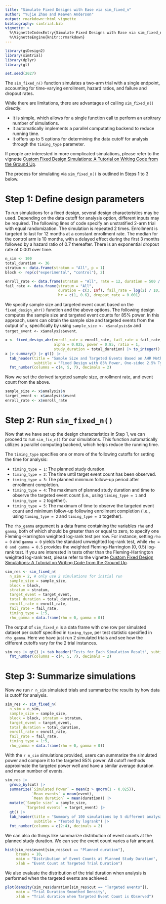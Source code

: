 ```yaml
---
title: "Simulate Fixed Designs with Ease via sim_fixed_n"
author: "Yujie Zhao and Keaven Anderson"
output: rmarkdown::html_vignette
bibliography: simtrial.bib
vignette: >
  %\VignetteIndexEntry{Simulate Fixed Designs with Ease via sim_fixed_n}
  %\VignetteEngine{knitr::rmarkdown}
---
```


```r
library(gsDesign2)
library(simtrial)
library(dplyr)
library(gt)

set.seed(2027)
```

The `sim_fixed_n()` function simulates a two-arm trial with a single endpoint, accounting for time-varying enrollment, hazard ratios, and failure and dropout rates. 

While there are limitations, there are advantages of calling `sim_fixed_n()` directly:

- It is simple, which allows for a single function call to perform an arbitrary number of simulations.
- It automatically implements a parallel computating backend to reduce running time.
- It offers up to 5 options for determining the data cutoff for analysis through the `timing_type` parameter.

If people are interested in more complicated simulations, please refer to the vignette [Custom Fixed Design Simulations: A Tutorial on Writing Code from the Ground Up](https://merck.github.io/simtrial/articles/sim_fixed_design_custom.html).

The process for simulating via `sim_fixed_n()` is outlined in Steps 1 to 3 below.

# Step 1: Define design parameters

To run simulations for a fixed design, several design characteristics may be used. 
Depending on the data cutoff for analysis option, different inputs may be required.
The following lines of code specify an unstratified 2-arm trial with equal randomization. 
The simulation is repeated 2 times. 
Enrollment is targeted to last for 12 months at a constant enrollment rate. 
The median for the control arm is 10 months, with a delayed effect during the first 3 months followed by a hazard ratio of 0.7 thereafter. 
There is an exponential dropout rate of 0.001 over time.

```r
n_sim <- 100
total_duration <- 36
stratum <- data.frame(stratum = "All", p = 1)
block <- rep(c("experimental", "control"), 2)

enroll_rate <- data.frame(stratum = "All", rate = 12, duration = 500 / 12)
fail_rate <- data.frame(stratum = "All",
                        duration = c(3, Inf), fail_rate = log(2) / 10, 
                        hr = c(1, 0.6), dropout_rate = 0.001)
```

We specify sample size and targeted event count based on the `fixed_design_ahr()` function and the above options.
The following design computes the sample size and targeted event counts for 85\% power. 
In this approach, users can obtain the sample size and targeted events from the output of `x`, specifically by using `sample_size <- x$analysis$n` and `target_event <- x$analysis$event`.

```r
x <- fixed_design_ahr(enroll_rate = enroll_rate, fail_rate = fail_rate, 
                      alpha = 0.025, power = 0.85, ratio = 1, 
                      study_duration = total_duration) |> to_integer()
x |> summary() |> gt() |> 
  tab_header(title = "Sample Size and Targeted Events Based on AHR Method", 
             subtitle = "Fixed Design with 85% Power, One-sided 2.5% Type I error") |>
  fmt_number(columns = c(4, 5, 7), decimals = 2)
```

Now we set the derived targeted sample size, enrollment rate, and event count from the above.

```r
sample_size <- x$analysis$n
target_event <- x$analysis$event
enroll_rate <- x$enroll_rate
```


# Step 2: Run `sim_fixed_n()`

Now that we have set up the design characteristics in Step 1, we can proceed to run `sim_fix_n()` for our simulations. This function automatically utilizes a parallel computing backend, which helps reduce the running time.

The `timing_type` specifies one or more of the following cutoffs for setting the time for analysis:

  + `timing_type = 1`: The planned study duration.
  + `timing_type = 2`: The time until target event count has been observed.
  + `timing_type = 3`: The planned minimum follow-up period after enrollment completion.
  + `timing_type = 4`: The maximum of planned study duration and time to observe the targeted event count (i.e., using `timing_type = 1` and `timing_type = 2` together).
  + `timing_type = 5`: The maximum of time to observe the targeted event count and minimum follow-up following enrollment completion  (i.e., using `timing_type = 2` and `timing_type = 3` together).

The `rho_gamma` argument is a data frame containing the variables `rho` and `gamma`, both of which should be greater than or equal to zero, to specify one Fleming-Harrington weighted log-rank test per row. 
For instance, setting `rho = 0` and `gamma = 0` yields the standard unweighted log-rank test, while `rho = 0 and gamma = 0.5` provides the weighted Fleming-Harrington (0, 0.5) log-rank test. 
If you are interested in tests other than the Fleming-Harrington weighted log-rank test, please refer to the vignette [Custom Fixed Design Simulations: A Tutorial on Writing Code from the Ground Up](https://merck.github.io/simtrial/articles/sim_fixed_design_custom.html).

```r
sim_res <- sim_fixed_n(
  n_sim = 2, # only use 2 simulations for initial run
  sample_size = sample_size, 
  block = block, 
  stratum = stratum,
  target_event = target_event, 
  total_duration = total_duration,
  enroll_rate = enroll_rate, 
  fail_rate = fail_rate,
  timing_type = 1:5, 
  rho_gamma = data.frame(rho = 0, gamma = 0))
```

The output of `sim_fixed_n` is a data frame with one row per simulated dataset per cutoff specified in `timing_type`, per test statistic specified in `rho_gamma`.
Here we have just run 2 simulated trials and see how the different cutoffs vary for the 2 trial instances.

```r
sim_res |> gt() |> tab_header("Tests for Each Simulation Result", subtitle = "Logrank Test for Different Analysis Cutoffs") |>
  fmt_number(columns = c(4, 5, 7), decimals = 2)
```

# Step 3: Summarize simulations

Now we run `r n_sim` simulated trials and summarize the results by how data is cutoff for analysis.

```r
sim_res <- sim_fixed_n(
  n_sim = n_sim,
  sample_size = sample_size, 
  block = block, stratum = stratum,
  target_event = target_event, 
  total_duration = total_duration,
  enroll_rate = enroll_rate, 
  fail_rate = fail_rate,
  timing_type = 1:5, 
  rho_gamma = data.frame(rho = 0, gamma = 0))
```


With the `r n_sim` simulations provided, users can summarize the simulated power and compare it to the targeted 85\% power.
All cutoff methods approximate the targeted power well and have a similar average duration and mean number of events.

```r
sim_res |>
  group_by(cut) |>
  summarize(`Simulated Power` = mean(z > qnorm(1 - 0.025)), 
            `Mean events` = mean(event),
            `Mean duration` = mean(duration)) |>
  mutate(`Sample size` = sample_size,
         `Targeted events` = target_event) |>
  gt() |>
  tab_header(title = "Summary of 100 simulations by 5 different analysis cutoff methods",
             subtitle = "Tested by logrank") |>
  fmt_number(columns = c(2:4), decimals = 2)
```

We can also do things like summarize distribution of event counts at the planned study duration.
We can see the event count varies a fair amount.

```r
hist(sim_res$event[sim_res$cut == "Planned duration"], 
     breaks = 10,
     main = "Distribution of Event Counts at Planned Study Duration",
     xlab = "Event Count at Targeted Trial Duration")
```

We also evaluate the distribution of the trial duration when analysis is performed when the targeted events are achieved.



```r
plot(density(sim_res$duration[sim_res$cut == "Targeted events"]), 
     main = "Trial Duration Smoothed Density",
     xlab = "Trial duration when Targeted Event Count is Observed")
```
